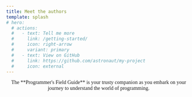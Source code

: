 ```yaml
---
title: Meet the authors
template: splash
# hero:
  # actions:
  #   - text: Tell me more
  #     link: /getting-started/
  #     icon: right-arrow
  #     variant: primary
  #   - text: View on GitHub
  #     link: https://github.com/astronaut/my-project
  #     icon: external
---
```


<div style="margin: auto; text-align: center; max-width: 600px; font-family: 'antique-olive';">
  The **Programmer's Field Guide** is your trusty companion as you embark on your journey to understand the world of programming.
</div>

<Contributors/>
